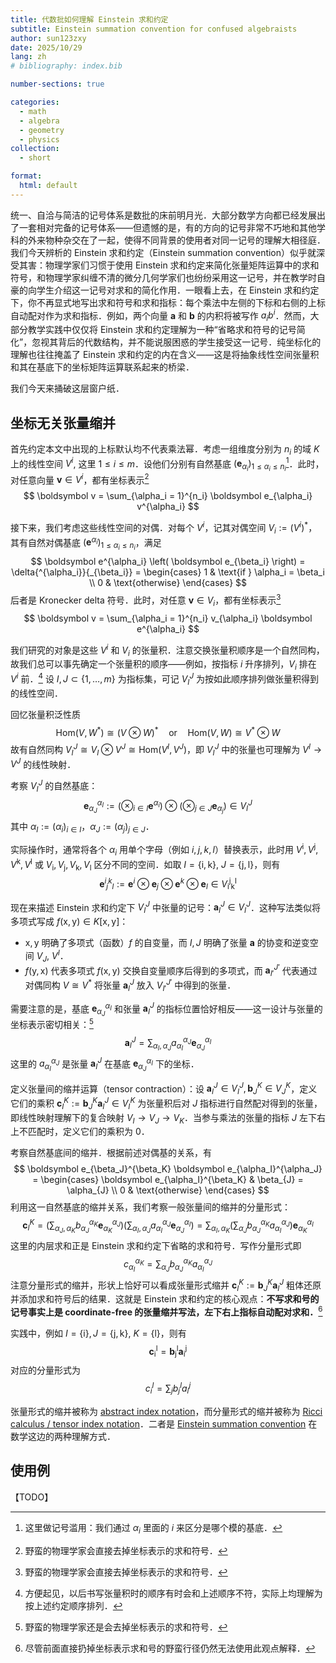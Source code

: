 ```yaml
---
title: 代数批如何理解 Einstein 求和约定
subtitle: Einstein summation convention for confused algebraists
author: sun123zxy
date: 2025/10/29
lang: zh
# bibliography: index.bib

number-sections: true

categories:
  - math
  - algebra
  - geometry
  - physics
collection:
  - short

format:
  html: default
---
```


\renewcommand{\vec}{\boldsymbol}
\renewcommand{\rm}{\mathrm}

统一、自洽与简洁的记号体系是数批的床前明月光．大部分数学方向都已经发展出了一套相对完备的记号体系——但遗憾的是，有的方向的记号非常不巧地和其他学科的外来物种杂交在了一起，使得不同背景的使用者对同一记号的理解大相径庭．我们今天辨析的 Einstein 求和约定（Einstein summation convention）似乎就深受其害：物理学家们习惯于使用 Einstein 求和约定来简化张量矩阵运算中的求和符号，和物理学家纠缠不清的微分几何学家们也纷纷采用这一记号，并在教学时自豪的向学生介绍这一记号对求和的简化作用．一眼看上去，在 Einstein 求和约定下，你不再显式地写出求和符号和求和指标：每个乘法中左侧的下标和右侧的上标自动配对作为求和指标．例如，两个向量 $\vec a$ 和 $\vec b$ 的内积将被写作 $a_i b^i$．然而，大部分教学实践中仅仅将 Einstein 求和约定理解为一种“省略求和符号的记号简化”，忽视其背后的代数结构，并不能说服困惑的学生接受这一记号．纯坐标化的理解也往往掩盖了 Einstein 求和约定的内在含义——这是将抽象线性空间张量积和其在基底下的坐标矩阵运算联系起来的桥梁．

我们今天来捅破这层窗户纸．

## 坐标无关张量缩并

首先约定本文中出现的上标默认均不代表乘法幂．考虑一组维度分别为 $n_i$ 的域 $K$ 上的线性空间 $V^i$, 这里 $1 \leq i \leq m$．设他们分别有自然基底 $\left( \vec e_{\alpha_i} \right)_{1 \leq \alpha_i \leq n_i}$^[这里做记号滥用：我们通过 $\alpha_i$ 里面的 $i$ 来区分是哪个模的基底．]．此时，对任意向量 $\vec v \in V^i$，都有坐标表示^[野蛮的物理学家会直接去掉坐标表示的求和符号．]
$$
\vec v = \sum_{\alpha_i = 1}^{n_i} \vec e_{\alpha_i} v^{\alpha_i}
$$

接下来，我们考虑这些线性空间的对偶．对每个 $V^i$，记其对偶空间 $V_i := \left( V^i \right)^*$，其有自然对偶基底 $\left( \vec e^{\alpha_i} \right)_{1 \leq \alpha_i \leq n_i}$，满足
$$
\vec e^{\alpha_i} \left( \vec e_{\beta_i} \right) = \delta{^{\alpha_i}}{_{\beta_i}} = \begin{cases} 1 & \text{if } \alpha_i = \beta_i \\ 0 & \text{otherwise} \end{cases}
$$
后者是 Kronecker delta 符号．此时，对任意 $\vec v \in V_i$，都有坐标表示^[野蛮的物理学家会直接去掉坐标表示的求和符号．]
$$
\vec v = \sum_{\alpha_i = 1}^{n_i} v_{\alpha_i} \vec e^{\alpha_i}
$$

我们研究的对象是这些 $V^i$ 和 $V_i$ 的张量积．注意交换张量积顺序是一个自然同构，故我们总可以事先确定一个张量积的顺序——例如，按指标 $i$ 升序排列，$V_i$ 排在 $V^i$ 前．^[方便起见，以后书写张量积时的顺序有时会和上述顺序不符，实际上均理解为按上述约定顺序排列．] 设 $I,J \subset \{1,\dots,m\}$ 为指标集，可记 $V_I^J$ 为按如此顺序排列做张量积得到的线性空间．

:::{.remark}

回忆张量积泛性质
$$
\rm{Hom}(V, W^*) \cong (V \otimes W)^* \quad\text{or}\quad \rm{Hom}(V, W) \cong V^* \otimes W
$$
故有自然同构 $V_I^J \cong V_I \otimes V^J \cong \rm{Hom}(V^I, V^J)$，即 $V_I^J$ 中的张量也可理解为 $V^I \to V^J$ 的线性映射．
:::

考察 $V_I^J$ 的自然基底：
$$
\vec e_{\alpha_J}^{\alpha_I} := \left( \otimes_{i \in I} \vec e^{\alpha_i} \right) \otimes \left( \otimes_{j \in J} \vec e_{\alpha_j} \right) \in V_I^J
$$
其中 $\alpha_I := (\alpha_i)_{i \in I}$，$\alpha_J := (\alpha_j)_{j \in J}$．

:::{.remark}

实际操作时，通常将各个 $\alpha_i$ 用单个字母（例如 $i, j, k, l$）替换表示，此时用 $V^\rm i, V^\rm j, V^\rm k, V^\rm l$ 或 $V_{\rm i}, V_{\rm j}, V_{\rm k}, V_{\rm l}$ 区分不同的空间．如取 $I = \{\rm i,\rm k\}$, $J = \{\rm j,\rm l\}$，则有
$$
\vec e{^i}{_j}{^k}{_l} := \vec e^i \otimes \vec e_j \otimes \vec e^k \otimes \vec e_l \in V{_\rm i}{^\rm j}{_\rm k}{^\rm l}
$$
:::

现在来描述 Einstein 求和约定下 $V_I^J$ 中张量的记号：$\vec a_I^J \in V_I^J$．这种写法类似将多项式写成 $f(\rm x, \rm y) \in K[\rm x, \rm y]$：

- $\rm x, \rm y$ 明确了多项式（函数）$f$ 的自变量，而 $I,J$ 明确了张量 $\vec a$ 的协变和逆变空间 $V_J$, $V^I$．
- $f(\rm y, \rm x)$ 代表多项式 $f(\rm x, \rm y)$ 交换自变量顺序后得到的多项式，而 $\vec a_{I'}^{J'}$ 代表通过对偶同构 $V \cong V^*$ 将张量 $\vec a_I^J$ 放入 $V_{I'}^{J'}$ 中得到的张量．

需要注意的是，基底 $\vec e_{\alpha_J}^{\alpha_I}$ 和张量 $\vec a_I^J$ 的指标位置恰好相反——这一设计与张量的坐标表示密切相关：^[野蛮的物理学家还是会去掉坐标表示的求和符号．]
$$
\vec a_I^J = \sum_{\alpha_I, \alpha_J} a_{\alpha_I}^{\alpha_J} \vec e_{\alpha_J}^{\alpha_I}
$$
这里的 $a_{\alpha_I}^{\alpha_J}$ 是张量 $\vec a_I^J$ 在基底 $\vec e_{\alpha_J}^{\alpha_I}$ 下的坐标．

定义张量间的缩并运算（tensor contraction）：设 $\vec a_I^J \in V_I^J, \vec b_J^K \in V_J^K$，定义它们的乘积 $\vec c_I^K := \vec b_J^K \vec a_I^J \in V_I^K$ 为张量积后对 $J$ 指标进行自然配对得到的张量，即线性映射理解下的复合映射 $V_I \to V_J \to V_K$．当参与乘法的张量的指标 $J$ 左下右上不匹配时，定义它们的乘积为 $0$．

考察自然基底间的缩并．根据前述对偶基的关系，有
$$
\vec e_{\beta_J}^{\beta_K} \vec e_{\alpha_I}^{\alpha_J} = \begin{cases} \vec e_{\alpha_I}^{\beta_K} & \beta_{J} = \alpha_{J} \\ 0 & \text{otherwise} \end{cases}
$$
利用这一自然基底的缩并关系，我们考察一般张量间的缩并的分量形式：
$$
\vec c_I^K
= \left( \sum_{\alpha_J, \alpha_K} b_{\alpha_J}^{\alpha_K} \vec e_{\alpha_K}^{\alpha_J} \right) \left( \sum_{\alpha_I, \alpha_J} a_{\alpha_I}^{\alpha_J} \vec e_{\alpha_J}^{\alpha_I} \right)
= \sum_{\alpha_I, \alpha_K} \left( \sum_{\alpha_J} b_{\alpha_J}^{\alpha_K} a_{\alpha_I}^{\alpha_J} \right) \vec e_{\alpha_K}^{\alpha_I}
$$
这里的内层求和正是 Einstein 求和约定下省略的求和符号．写作分量形式即
$$
c_{\alpha_I}^{\alpha_K} = \sum_{\alpha_J} b_{\alpha_J}^{\alpha_K} a_{\alpha_I}^{\alpha_J}
$$
注意分量形式的缩并，形状上恰好可以看成张量形式缩并 $\vec c_I^K := \vec b_J^K \vec a_I^J$ 粗体还原并添加求和符号后的结果．这就是 Einstein 求和约定的核心观点：**不写求和号的记号事实上是 coordinate-free 的张量缩并写法，左下右上指标自动配对求和．**^[尽管前面直接扔掉坐标表示求和号的野蛮行径仍然无法使用此观点解释．]

:::{.remark}

实践中，例如 $I = \{\rm i\}, J = \{\rm j, \rm k\}$, $K = \{\rm l\}$，则有
$$
\vec c{_\rm i}{^\rm l} = \vec b{_\rm j}{^\rm l} \vec a{_\rm i}{^\rm j}
$$
对应的分量形式为
$$
c{_i}{^l} = \sum_{j} b{_j}{^l} a{_i}{^j}
$$
:::

:::{.remark}

张量形式的缩并被称为 [abstract index notation](https://en.wikipedia.org/wiki/Abstract_index_notation)，而分量形式的缩并被称为 [Ricci calculus / tensor index notation](https://en.wikipedia.org/wiki/Ricci_calculus)．二者是 [Einstein summation convention](https://en.wikipedia.org/wiki/Einstein_notation) 在数学这边的两种理解方式．
:::

## 使用例

【TODO】